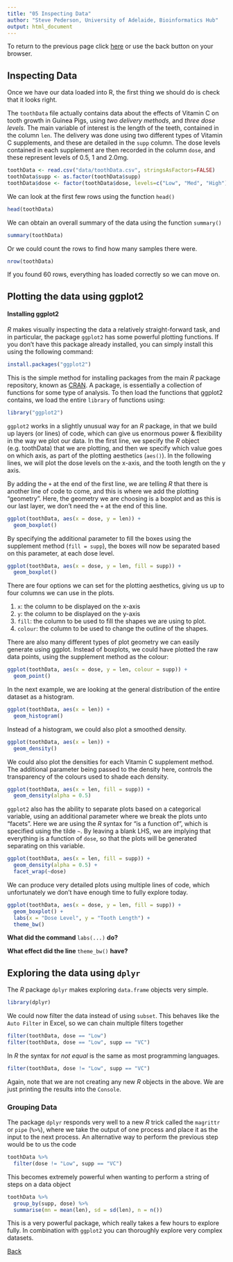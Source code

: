 ```yaml
---
title: "05 Inspecting Data"
author: "Steve Pederson, University of Adelaide, Bioinformatics Hub"
output: html_document
---
```


To return to the previous page click [here](https://uofabioinformaticshub.github.io/schoolOfMedicine2016/) or use the back button on your browser.

## Inspecting Data

Once we have our data loaded into R, the first thing we should do is check that it looks right.

The `toothData` file actually contains data about the effects of Vitamin C on tooth growth in Guinea Pigs, using *two delivery methods*, and *three dose levels*.
The main variable of interest is the length of the teeth, contained in the column `len`.
The delivery was done using two different types of Vitamin C supplements, and these are detailed in the `supp` column.
The dose levels contained in each supplement are then recorded in the column `dose`, and these represent levels of 0.5, 1 and 2.0mg.

```r
toothData <- read.csv("data/toothData.csv", stringsAsFactors=FALSE)
toothData$supp <- as.factor(toothData$supp)
toothData$dose <- factor(toothData$dose, levels=c("Low", "Med", "High"))
```

We can look at the first few rows using the function `head()`

```r
head(toothData)
```

We can obtain an overall summary of the data using the function `summary()`

```r
summary(toothData)
```

Or we could count the rows to find how many samples there were.

```r
nrow(toothData)
```

If you found 60 rows, everything has loaded correctly so we can move on.

## Plotting the data using ggplot2

#### Installing ggplot2

*R* makes visually inspecting the data a relatively straight-forward task, and in particular, the package `ggplot2` has some powerful plotting functions.
If you don't have this package already installed, you can simply install this using the following command:

```r
install.packages("ggplot2")
```


This is the simple method for installing packages from the main *R* package repository, known as [CRAN](https://cran.r-project.org/).
A package, is essentially a collection of functions for some type of analysis.
To then load the functions that ggplot2 contains, we load the entire `library` of functions using:

```r
library("ggplot2")
```

`ggplot2` works in a slightly unusual way for an *R* package, in that we build up layers (or lines) of code, which can give us enormous power & flexibility in the way we plot our data.
In the first line, we specify the *R* object (e.g. toothData) that we are plotting, and then we specify which value goes on which axis, as part of the plotting aesthetics (`aes()`).
In the following lines, we will plot the dose levels on the x-axis, and the tooth length on the y axis.

By adding the `+` at the end of the first line, we are telling *R* that there is another line of code to come, and this is where we add the plotting "geometry".
Here, the geometry we are choosing is a boxplot and as this is our last layer, we don't need the `+` at the end of this line.

```r
ggplot(toothData, aes(x = dose, y = len)) +
  geom_boxplot()
```

By specifying the additional parameter to fill the boxes using the supplement method (`fill = supp`), the boxes will now be separated based on this parameter, at each dose level.


```r
ggplot(toothData, aes(x = dose, y = len, fill = supp)) +
  geom_boxplot()
```

There are four options we can set for the plotting aesthetics, giving us up to four columns we can use in the plots.

1. `x`: the column to be displayed on the x-axis
2. `y`: the column to be displayed on the y-axis
3. `fill`: the column to be used to fill the shapes we are using to plot.
4. `colour`: the column to be used to change the outline of the shapes.

There are also many different types of plot geometry we can easily generate using ggplot.
Instead of boxplots, we could have plotted the raw data points, using the supplement method as the colour:

```r
ggplot(toothData, aes(x = dose, y = len, colour = supp)) +
  geom_point()
```

In the next example, we are looking at the general distribution of the entire dataset as a histogram.

```r
ggplot(toothData, aes(x = len)) +
  geom_histogram()
```

Instead of a histogram, we could also plot a smoothed density.

```r
ggplot(toothData, aes(x = len)) +
  geom_density()
```

We could also plot the densities for each Vitamin C supplement method.
The additional parameter being passed to the density here, controls the transparency of the colours used to shade each density.

```r
ggplot(toothData, aes(x = len, fill = supp)) +
  geom_density(alpha = 0.5)
```

`ggplot2` also has the ability to separate plots based on a categorical variable, using an additional parameter where we break the plots unto "facets".
Here we are using the *R* syntax for "is a function of", which is specified using the tilde `~`.
By leaving a blank LHS, we are implying that everything is a function of `dose`, so that the plots will be generated separating on this variable.

```r
ggplot(toothData, aes(x = len, fill = supp)) +
  geom_density(alpha = 0.5) +
  facet_wrap(~dose)
```

We can produce very detailed plots using multiple lines of code, which unfortunately we don't have enough time to fully explore today.
```r
ggplot(toothData, aes(x = dose, y = len, fill = supp)) +
  geom_boxplot() +
  labs(x = "Dose Level", y = "Tooth Length") +
  theme_bw()
```

**What did the command **`labs(...)` **do?**

**What effect did the line **`theme_bw()` **have?**

## Exploring the data using `dplyr`

The *R* package `dplyr` makes exploring `data.frame` objects very simple.

```r
library(dplyr)
```

We could now filter the data instead of using `subset`.
This behaves like the `Auto Filter` in Excel, so we can chain multiple filters together

```r
filter(toothData, dose == "Low")
filter(toothData, dose == "Low", supp == "VC")
```

In *R* the syntax for *not equal* is the same as most programming languages.

```r
filter(toothData, dose != "Low", supp == "VC")
```

Again, note that we are not creating any new *R* objects in the above.
We are just printing the results into the `Console`.

### Grouping Data

The package `dplyr` responds very well to a new *R* trick called the `magrittr` or `pipe` (`%>%`), where we take the output of one process and place it as the input to the next process.
An alternative way to perform the previous step would be to us the code

```r
toothData %>%
  filter(dose != "Low", supp == "VC")
```

This becomes extremely powerful when wanting to perform a string of steps on a data object

```r
toothData %>%
  group_by(supp, dose) %>%
  summarise(mn = mean(len), sd = sd(len), n = n())
```

This is a very powerful package, which really takes a few hours to explore fully.
In combination with `ggplot2` you can thoroughly explore very complex datasets.

[Back](https://uofabioinformaticshub.github.io/schoolOfMedicine2016/)